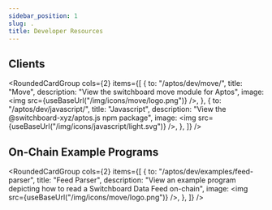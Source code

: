```yaml
---
sidebar_position: 1
slug: .
title: Developer Resources
---
```



## Clients

<RoundedCardGroup
  cols={2}
  items={[
    {
      to: "/aptos/dev/move/",
      title: "Move",
      description: "View the switchboard move module for Aptos",
      image: <img src={useBaseUrl("/img/icons/move/logo.png")} />,
    },
    {
      to: "/aptos/dev/javascript/",
      title: "Javascript",
      description: "View the @switchboard-xyz/aptos.js npm package",
      image: <img src={useBaseUrl("/img/icons/javascript/light.svg")} />,
    },
  ]}
/>

## On-Chain Example Programs

<RoundedCardGroup
  cols={2}
  items={[
    {
      to: "/aptos/dev/examples/feed-parser",
      title: "Feed Parser",
      description:
        "View an example program depicting how to read a Switchboard Data Feed on-chain",
      image: <img src={useBaseUrl("/img/icons/move/logo.png")} />,
    },
  ]}
/>
